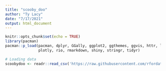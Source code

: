 ```yaml
---
title: "scooby_doo"
author: "Ty Lacy"
date: "7/17/2021"
output: html_document
---
```


```r
knitr::opts_chunk$set(echo = TRUE)
library(pacman)
pacman::p_load(pacman, dplyr, GGally, ggplot2, ggthemes, ggvis, httr, lubridate,
               plotly, rio, rmarkdown, shiny, stringr, tidyr)

```
```r
# Loading data
scoobydoo <- readr::read_csv('https://raw.githubusercontent.com/rfordatascience/tidytuesday/master/data/2021/2021-07-13/scoobydoo.csv')
```

